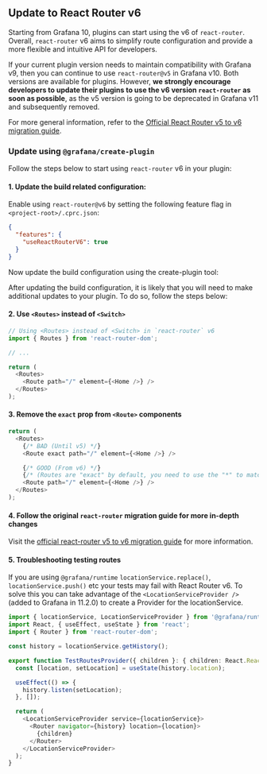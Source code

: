 
## Update to React Router v6

Starting from Grafana 10, plugins can start using the v6 of `react-router`. Overall, `react-router` v6 aims to simplify route configuration and provide a more flexible and intuitive API for developers.

If your current plugin version needs to maintain compatibility with Grafana v9, then you can continue to use `react-router@v5` in Grafana v10. Both versions are available for plugins. However, **we strongly encourage developers to update their plugins to use the v6 version `react-router` as soon as possible**, as the v5 version is going to be deprecated in Grafana v11 and subsequently removed.

For more general information, refer to the [Official React Router v5 to v6 migration guide](https://reactrouter.com/en/main/upgrading/v5).

### Update using `@grafana/create-plugin`

Follow the steps below to start using `react-router` v6 in your plugin:

#### 1. Update the build related configuration:

Enable using `react-router@v6` by setting the following feature flag in `<project-root>/.cprc.json`:

```json title="<project-root>/.cprc.json"
{
  "features": {
    "useReactRouterV6": true
  }
}
```

Now update the build configuration using the create-plugin tool:

<UpdateNPM />

After updating the build configuration, it is likely that you will need to make additional updates to your plugin. To do so, follow the steps below:

#### 2. Use `<Routes>` instead of `<Switch>`

```typescript title="src/Routes.tsx"
// Using <Routes> instead of <Switch> in `react-router` v6
import { Routes } from 'react-router-dom';

// ...

return (
  <Routes>
    <Route path="/" element={<Home />} />
  </Routes>
);
```

#### 3. Remove the `exact` prop from `<Route>` components

```typescript title="src/Routes.tsx"
return (
  <Routes>
    {/* BAD (Until v5) */}
    <Route exact path="/" element={<Home />} />

    {/* GOOD (From v6) */}
    {/* (Routes are "exact" by default, you need to use the "*" to match sub-routes) */}
    <Route path="/" element={<Home />} />
  </Routes>
);
```

#### 4. Follow the original `react-router` migration guide for more in-depth changes

Visit the [official react-router v5 to v6 migration guide](https://reactrouter.com/en/main/upgrading/v5) for more information.


#### 5. Troubleshooting testing routes

If you are using `@grafana/runtime` `locationService.replace()`, `locationService.push()` etc your tests may fail with React Router v6. To solve this you can take advantage of the `<LocationServiceProvider />` (added to Grafana in 11.2.0) to create a Provider for the locationService.

```typescript title="test-utils.tsx"
import { locationService, LocationServiceProvider } from '@grafana/runtime';
import React, { useEffect, useState } from 'react';
import { Router } from 'react-router-dom';

const history = locationService.getHistory();

export function TestRoutesProvider({ children }: { children: React.ReactNode }) {
  const [location, setLocation] = useState(history.location);

  useEffect(() => {
    history.listen(setLocation);
  }, []);

  return (
    <LocationServiceProvider service={locationService}>
      <Router navigator={history} location={location}>
        {children}
      </Router>
    </LocationServiceProvider>
  );
}
```